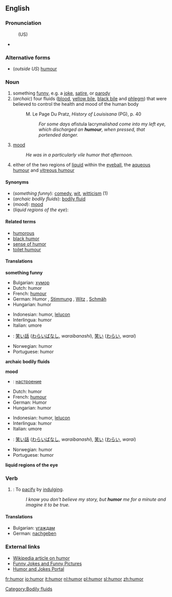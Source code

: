 {{wikipedia}}
==English==

===Pronunciation===
:(US) {{SAMPA|/hjumO@r/}}
*{{audio|en-us-humor.ogg|Audio (US)}}

===Alternative forms===
*(''outside US'') [[humour]]<!-- what about canada? not sure which they use -->

===Noun===
{{en-noun-reg}}

# something [[funny]], e.g. a [[joke]], [[satire]], or [[parody]]
# (''archaic'') four fluids ([[blood]], [[yellow bile]], [[black bile]] and [[phlegm]]) that were believed to control the health and mood of the human body
#:M. Le Page Du Pratz, ''History of Louisisana'' (PG), p. 40
#:: ''For some days a ''fistula lacrymalis'' had come into my left eye, which discharged an '''humour''', when pressed, that portended danger.''
# [[mood]]
#: ''He was in a particularly vile humor that afternoon.''
# either of the two regions of [[liquid]] within the [[eyeball]], the [[aqueous humour]] and [[vitreous humour]]

====Synonyms====
* (''something funny''): [[comedy]], [[wit]], [[witticism]] (1)
* (''archaic bodily fluids''): [[bodily fluid]]
* (''mood''): [[mood]]
* (''liquid regions of the eye''):

====Related terms====
*[[humorous]]
*[[black humor]]
*[[sense of humor]]
*[[toilet humour]]

====Translations====
{{rfc|I split the translation table up by definition, but even looking at the history, it's difficult to tell whether editors knew which definition they were associating with teach translation.}}
'''something funny'''
{{top}}
*Bulgarian: [[хумор]] {{m}}
*Dutch: humor {{m}}
*French: [[humour]] {{m}}
*German: Humor {{m}}, [[Stimmung]] {{f}}, [[Witz]] {{m}}, [[Schmäh]] {{m}}
*Hungarian: humor
{{mid}}
*Indonesian: humor, [[lelucon]]
*Interlingua: humor
*Italian: umore
*{{ttbc|Japanese}}: [[笑い話]] ([[わらいばなし]], ''waraibanashi''), [[笑い]] ([[わらい]], ''warai'')
*Norwegian: humor {{m}}
*Portuguese: humor {{m}}
{{bottom}}

'''archaic bodily fluids'''
{{top}}
{{mid}}
{{bottom}}

'''mood'''
{{top}}
*{{ttbc|Bulgarian}}: [[настроение]] {{n}}
*Dutch: humor {{m}}
*French: [[humour]] {{m}}
*German: Humor {{m}}
*Hungarian: humor
{{mid}}
*Indonesian: humor, [[lelucon]]
*Interlingua: humor
*Italian: umore
*{{ttbc|Japanese}}: [[笑い話]] ([[わらいばなし]], ''waraibanashi''), [[笑い]] ([[わらい]], ''warai'')
*Norwegian: humor {{m}}
*Portuguese: humor {{m}}
{{bottom}}

'''liquid regions of the eye'''

===Verb===
{{en-infl-reg-consonant|humor||}}

# {{transitive}}: To [[pacify]] by [[indulge|indulging]].
#:''I know you don't believe my story, but '''humor''' me for a minute and imagine it to be true.''

====Translations====
*Bulgarian: [[угаждам]]
*German: [[nachgeben]]

===External links===
*[[w:Humour|Wikipedia article on humor]]
*[http://www.funnies.com Funny Jokes and Funny Pictures]
*[http://www.laughnetwork.com Humor and Jokes Portal]

[[Category:Bodily fluids]]

[[fr:humor]]
[[io:humor]]
[[it:humor]]
[[nl:humor]]
[[pl:humor]]
[[sl:humor]]
[[zh:humor]]